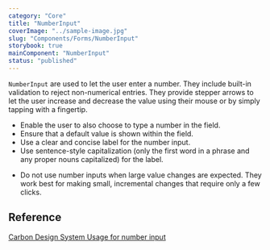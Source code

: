 ```yaml
---
category: "Core"
title: "NumberInput"
coverImage: "../sample-image.jpg"
slug: "Components/Forms/NumberInput"
storybook: true
mainComponent: "NumberInput"
status: "published"
---
```


`NumberInput` are used to let the user enter a number. They include built-in validation to reject non-numerical entries. They provide stepper arrows to let the user increase and decrease the value using their mouse or by simply tapping with a fingertip.

<DoUse>
    
- Enable the user to also choose to type a number in the field.
- Ensure that a default value is shown within the field.
- Use a clear and concise label for the number input.
- Use sentence-style capitalization (only the first word in a phrase and any proper nouns capitalized) for the label.

</DoUse>

<DoNotUse>

- Do not use number inputs when large value changes are expected. They work best for making small, incremental changes that require only a few clicks.

</DoNotUse>

## Reference

[Carbon Design System Usage for number input](https://www.carbondesignsystem.com/components/number-input/usage)
